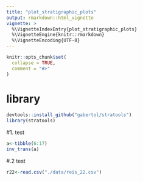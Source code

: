 ```yaml
---
title: "plot_stratigraphic_plots"
output: rmarkdown::html_vignette
vignette: >
  %\VignetteIndexEntry{plot_stratigraphic_plots}
  %\VignetteEngine{knitr::rmarkdown}
  %\VignetteEncoding{UTF-8}
---
```


```r
knitr::opts_chunk$set(
  collapse = TRUE,
  comment = "#>"
)
```

# library
```r

devtools::install_github("gabertol/stratools")
library(stratools)
```

#1. test
```r
a<-tibble(6:17)
inv_trans(a)
```
#.2 test
```r
r22<-read.csv("./data/reis_22.csv")

```

